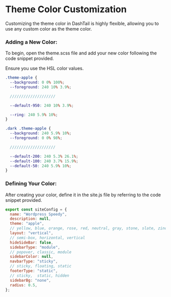 
# Theme Color Customization
Customizing the theme color in DashTail is highly flexible, allowing you to use any custom color as the theme color.


### Adding a New Color:

To begin, open the theme.scss file and add your new color following the code snippet provided.

<Callout>Ensure you use the HSL color values.</Callout>




```scss filename="theme.scss"
.theme-apple {
  --background: 0 0% 100%;
  --foreground: 240 10% 3.9%;

  ////////////////////

  --default-950: 240 10% 3.9%;

  --ring: 240 5.9% 10%;
}

.dark .theme-apple {
  --background: 240 5.9% 10%;
  --foreground: 0 0% 98%;

  ////////////////////

  --default-200: 240 5.3% 26.1%;
  --default-100: 240 3.7% 15.9%;
  --default-50: 240 5.9% 10%;
}
```
### Defining Your Color:

After creating your color, define it in the site.js file by referring to the code snippet provided.


```js filename="site.js"
export const siteConfig = {
  name: "Wordpress Speedy",
  description: null,
  theme: "apple",
  // yellow, blue, orange, rose, red, neutral, gray, stone, slate, zinc, violate
  layout: "vertical",
  // semi-box, horizontal, vertical
  hideSideBar: false,
  sidebarType: "module",
  // popover, classic, module
  sidebarColor: null,
  navbarType: "sticky",
  // sticky, floating, static
  footerType: "static",
  // sticky,  static, hidden
  sidebarBg: "none",
  radius: 0.5,
};
```
